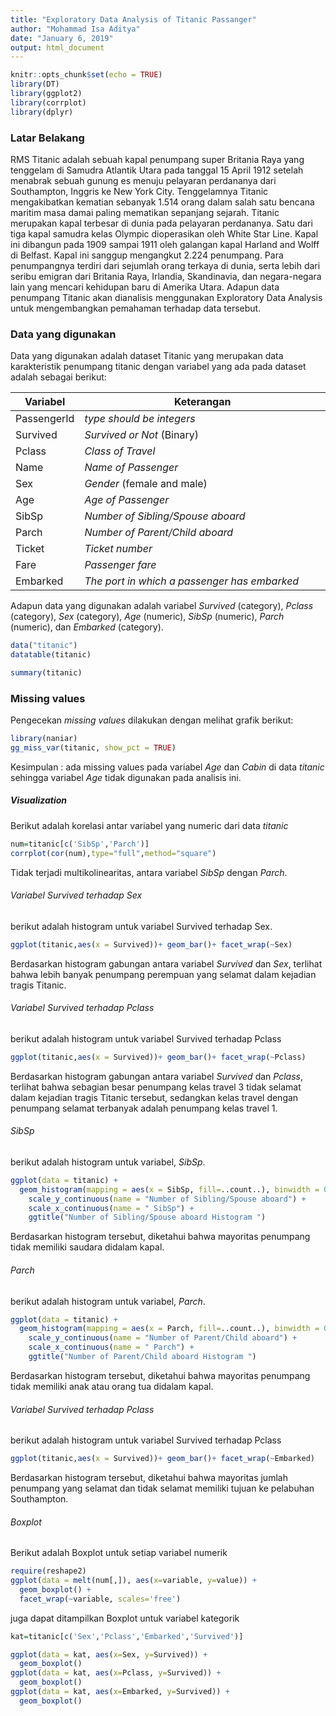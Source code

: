 ```yaml
---
title: "Exploratory Data Analysis of Titanic Passanger"
author: "Mohammad Isa Aditya"
date: "January 6, 2019"
output: html_document
---
```


```r
knitr::opts_chunk$set(echo = TRUE)
library(DT)
library(ggplot2)
library(corrplot)
library(dplyr)
```
### Latar Belakang
  RMS Titanic adalah sebuah kapal penumpang super Britania Raya yang tenggelam di Samudra Atlantik Utara pada tanggal 15 April 1912 setelah menabrak sebuah gunung es menuju pelayaran perdananya dari Southampton, Inggris ke New York City. Tenggelamnya Titanic mengakibatkan kematian sebanyak 1.514 orang dalam salah satu bencana maritim masa damai paling mematikan sepanjang sejarah. Titanic merupakan kapal terbesar di dunia pada pelayaran perdananya. Satu dari tiga kapal samudra kelas Olympic dioperasikan oleh White Star Line. Kapal ini dibangun pada 1909 sampai 1911 oleh galangan kapal Harland and Wolff di Belfast. Kapal ini sanggup mengangkut 2.224 penumpang. Para penumpangnya terdiri dari sejumlah orang terkaya di dunia, serta lebih dari seribu emigran dari Britania Raya, Irlandia, Skandinavia, dan negara-negara lain yang mencari kehidupan baru di Amerika Utara. Adapun data penumpang Titanic akan dianalisis menggunakan Exploratory Data Analysis untuk mengembangkan pemahaman terhadap data tersebut.

### Data yang digunakan

Data yang digunakan adalah dataset Titanic yang merupakan data karakteristik penumpang titanic dengan variabel yang ada pada dataset adalah sebagai berikut:

Variabel | Keterangan
--------- | ------------------------------------------------------------------------------------------
PassengerId | _type should be integers_
Survived | _Survived or Not_ (Binary)
Pclass | _Class of Travel_
Name | _Name of Passenger_
Sex | _Gender_ (female and male)
Age | _Age of Passenger_ 
SibSp | _Number of Sibling/Spouse aboard_
Parch | _Number of Parent/Child aboard_ 
Ticket | _Ticket number_
Fare | _Passenger fare_ 
Embarked | _The port in which a passenger has embarked_ 

Adapun data yang digunakan adalah variabel _Survived_ (category), _Pclass_ (category), _Sex_ (category), _Age_ (numeric), _SibSp_ (numeric), _Parch_ (numeric), dan _Embarked_ (category).

```r
data("titanic")
datatable(titanic)
```

```r
summary(titanic)
```

### Missing values

Pengecekan  _missing values_ dilakukan dengan melihat grafik berikut:
```r
library(naniar)
gg_miss_var(titanic, show_pct = TRUE)
```

Kesimpulan : ada missing values pada variabel _Age_ dan _Cabin_ di data _titanic_ sehingga variabel _Age_ tidak digunakan pada analisis ini.

##### Visualization {.tabset}

Berikut adalah korelasi antar variabel yang numeric dari data _titanic_ 
```r
num=titanic[c('SibSp','Parch')]
corrplot(cor(num),type="full",method="square")
```

Tidak terjadi multikolinearitas, antara variabel _SibSp_ dengan _Parch_.

###### Variabel Survived terhadap Sex

berikut adalah histogram untuk variabel Survived terhadap Sex.
```r
ggplot(titanic,aes(x = Survived))+ geom_bar()+ facet_wrap(~Sex)
```

Berdasarkan histogram gabungan antara variabel _Survived_ dan _Sex_, terlihat bahwa lebih banyak penumpang perempuan yang selamat dalam kejadian tragis Titanic.

###### Variabel Survived terhadap Pclass

berikut adalah histogram untuk variabel Survived terhadap Pclass
```r
ggplot(titanic,aes(x = Survived))+ geom_bar()+ facet_wrap(~Pclass)
```

Berdasarkan histogram gabungan antara variabel _Survived_ dan _Pclass_, terlihat bahwa sebagian besar penumpang kelas travel 3 tidak selamat dalam kejadian tragis Titanic tersebut, sedangkan kelas travel dengan penumpang selamat terbanyak adalah penumpang kelas travel 1.

###### SibSp

berikut adalah histogram untuk variabel, _SibSp_.
```r
ggplot(data = titanic) +
  geom_histogram(mapping = aes(x = SibSp, fill=..count..), binwidth = 0.4)+
    scale_y_continuous(name = "Number of Sibling/Spouse aboard") +
    scale_x_continuous(name = " SibSp") +
    ggtitle("Number of Sibling/Spouse aboard Histogram ")
```

Berdasarkan histogram tersebut, diketahui bahwa mayoritas penumpang tidak memiliki saudara didalam kapal.


###### Parch

berikut adalah histogram untuk variabel, _Parch_.
```r
ggplot(data = titanic) +
  geom_histogram(mapping = aes(x = Parch, fill=..count..), binwidth = 0.4)+
    scale_y_continuous(name = "Number of Parent/Child aboard") +
    scale_x_continuous(name = " Parch") +
    ggtitle("Number of Parent/Child aboard Histogram ")
```
Berdasarkan histogram tersebut, diketahui bahwa mayoritas penumpang tidak memiliki anak atau orang tua didalam kapal.

###### Variabel Survived terhadap Pclass

berikut adalah histogram untuk variabel Survived terhadap Pclass
```r
ggplot(titanic,aes(x = Survived))+ geom_bar()+ facet_wrap(~Embarked)
```

Berdasarkan histogram tersebut, diketahui bahwa mayoritas jumlah penumpang yang selamat dan tidak selamat memiliki tujuan ke pelabuhan Southampton.

###### Boxplot

Berikut adalah Boxplot untuk setiap variabel numerik

```r
require(reshape2)
ggplot(data = melt(num[,]), aes(x=variable, y=value)) +
  geom_boxplot() +
  facet_wrap(~variable, scales='free')
```

juga dapat ditampilkan Boxplot untuk variabel kategorik

```r
kat=titanic[c('Sex','Pclass','Embarked','Survived')]

ggplot(data = kat, aes(x=Sex, y=Survived)) +
  geom_boxplot() 
ggplot(data = kat, aes(x=Pclass, y=Survived)) +
  geom_boxplot() 
ggplot(data = kat, aes(x=Embarked, y=Survived)) +
  geom_boxplot() 
```
